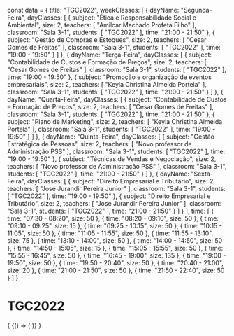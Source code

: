 const data = {
  title: "TGC2022",
  weekClasses: [
    {
      dayName: "Segunda-Feira",
      dayClasses: [
        {
          subject: "Ética e Responsabilidade Social e Ambiental",
          size: 2,
          teachers: [
            "Amilcar Machado Profeta Filho"
          ],
          classroom: "Sala 3-1",
          students: [
            "TGC2022"
          ],
          time: "21:00 - 21:50"
        },
        {
          subject: "Gestão de Compras e Estoques",
          size: 2,
          teachers: [
            "Cesar Gomes de Freitas"
          ],
          classroom: "Sala 3-1",
          students: [
            "TGC2022"
          ],
          time: "19:00 - 19:50"
        }
      ]
    },
    {
      dayName: "Terça-Feira",
      dayClasses: [
        {
          subject: "Contabilidade de Custos e Formação de Preços",
          size: 2,
          teachers: [
            "Cesar Gomes de Freitas"
          ],
          classroom: "Sala 3-1",
          students: [
            "TGC2022"
          ],
          time: "19:00 - 19:50"
        },
        {
          subject: "Promoção e organização de eventos empresariais",
          size: 2,
          teachers: [
            "Keyla Christina Almeida Portela"
          ],
          classroom: "Sala 3-1",
          students: [
            "TGC2022"
          ],
          time: "21:00 - 21:50"
        }
      ]
    },
    {
      dayName: "Quarta-Feira",
      dayClasses: [
        {
          subject: "Contabilidade de Custos e Formação de Preços",
          size: 2,
          teachers: [
            "Cesar Gomes de Freitas"
          ],
          classroom: "Sala 3-1",
          students: [
            "TGC2022"
          ],
          time: "21:00 - 21:50"
        },
        {
          subject: "Plano de Marketing",
          size: 2,
          teachers: [
            "Keyla Christina Almeida Portela"
          ],
          classroom: "Sala 3-1",
          students: [
            "TGC2022"
          ],
          time: "19:00 - 19:50"
        }
      ]
    },
    {
      dayName: "Quinta-Feira",
      dayClasses: [
        {
          subject: "Gestão Estratégica de Pessoas",
          size: 2,
          teachers: [
            "Novo professor de Administração PSS"
          ],
          classroom: "Sala 3-1",
          students: [
            "TGC2022"
          ],
          time: "19:00 - 19:50"
        },
        {
          subject: "Técnicas de Vendas e Negociação",
          size: 2,
          teachers: [
            "Novo professor de Administração PSS"
          ],
          classroom: "Sala 3-1",
          students: [
            "TGC2022"
          ],
          time: "21:00 - 21:50"
        }
      ]
    },
    {
      dayName: "Sexta-Feira",
      dayClasses: [
        {
          subject: "Direito Empresarial e Tributário",
          size: 2,
          teachers: [
            "José Jurandir Pereira Junior"
          ],
          classroom: "Sala 3-1",
          students: [
            "TGC2022"
          ],
          time: "19:00 - 19:50"
        },
        {
          subject: "Direito Empresarial e Tributário",
          size: 2,
          teachers: [
            "José Jurandir Pereira Junior"
          ],
          classroom: "Sala 3-1",
          students: [
            "TGC2022"
          ],
          time: "21:00 - 21:50"
        }
      ]
    }
  ],
  time: [
    {
      time: "07:30 - 08:20",
      size: 50
    },
    {
      time: "08:20 - 09:10",
      size: 50
    },
    {
      time: "09:10 - 09:25",
      size: 15
    },
    {
      time: "09:25 - 10:15",
      size: 50
    },
    {
      time: "10:15 - 11:05",
      size: 50
    },
    {
      time: "11:05 - 11:55",
      size: 50
    },
    {
      time: "11:55 - 13:10",
      size: 75
    },
    {
      time: "13:10 - 14:00",
      size: 50
    },
    {
      time: "14:00 - 14:50",
      size: 50
    },
    {
      time: "14:50 - 15:05",
      size: 15
    },
    {
      time: "15:05 - 15:55",
      size: 50
    },
    {
      time: "15:55 - 16:45",
      size: 50
    },
    {
      time: "16:45 - 19:00",
      size: 135
    },
    {
      time: "19:00 - 19:50",
      size: 50
    },
    {
      time: "19:50 - 20:40",
      size: 50
    },
    {
      time: "20:40 - 21:00",
      size: 20
    },
    {
      time: "21:00 - 21:50",
      size: 50
    },
    {
      time: "21:50 - 22:40",
      size: 50
    }
  ]
}

# TGC2022

<div>
  {
    <BrowserOnly>
      {() => (
        <Grid
          title={data.title}
          weekClasses={data.weekClasses}
          time={data.time}
        />
      )}
    </BrowserOnly>
  }
</div>
